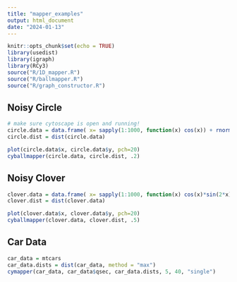 ```yaml
---
title: "mapper_examples"
output: html_document
date: "2024-01-13"
---
```


```r
knitr::opts_chunk$set(echo = TRUE)
library(usedist)
library(igraph)
library(RCy3)
source("R/1D_mapper.R")
source("R/ballmapper.R")
source("R/graph_constructor.R")
```

## Noisy Circle

```r
# make sure cytoscape is open and running!
circle.data = data.frame( x= sapply(1:1000, function(x) cos(x)) + rnorm(100, 500, .03), y = sapply(1:1000, function(x) sin(x)) + rnorm(100, 0, 0.03))
circle.dist = dist(circle.data)

plot(circle.data$x, circle.data$y, pch=20)
cyballmapper(circle.data, circle.dist, .2)
```

## Noisy Clover

```r
clover.data = data.frame( x= sapply(1:1000, function(x) cos(x)*sin(2*x)) + rnorm(100, 500, .03), y = sapply(1:1000, function(x) sin(2*x)*sin(x)) + rnorm(100, 0, 0.03))
clover.dist = dist(clover.data)

plot(clover.data$x, clover.data$y, pch=20)
cyballmapper(clover.data, clover.dist, .5)
```

## Car Data
```r
car_data = mtcars
car_data.dists = dist(car_data, method = "max")
cymapper(car_data, car_data$qsec, car_data.dists, 5, 40, "single")
```
